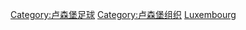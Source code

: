 {{Commons category|Association football clubs of Luxembourg}}

[[Category:卢森堡足球|Category:卢森堡足球]]
[[Category:卢森堡组织|Category:卢森堡组织]]
[[Category:各國足球會|Luxembourg]]